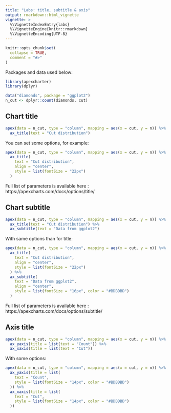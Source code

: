 ```yaml
---
title: "Labs: title, subtitle & axis"
output: rmarkdown::html_vignette
vignette: >
  %\VignetteIndexEntry{labs}
  %\VignetteEngine{knitr::rmarkdown}
  %\VignetteEncoding{UTF-8}
---
```


```r
knitr::opts_chunk$set(
  collapse = TRUE,
  comment = "#>"
)
```


Packages and data used below:

```r
library(apexcharter)
library(dplyr)

data("diamonds", package = "ggplot2")
n_cut <- dplyr::count(diamonds, cut)
```


## Chart title

```r
apex(data = n_cut, type = "column", mapping = aes(x = cut, y = n)) %>% 
  ax_title(text = "Cut distribution")
```

You can set some options, for example:

```r
apex(data = n_cut, type = "column", mapping = aes(x = cut, y = n)) %>% 
  ax_title(
    text = "Cut distribution", 
    align = "center",
    style = list(fontSize = "22px")
  )
```


Full list of parameters is available here : https://apexcharts.com/docs/options/title/


## Chart subtitle

```r
apex(data = n_cut, type = "column", mapping = aes(x = cut, y = n)) %>% 
  ax_title(text = "Cut distribution") %>% 
  ax_subtitle(text = "Data from ggplot2")
```

With same options than for title:

```r
apex(data = n_cut, type = "column", mapping = aes(x = cut, y = n)) %>% 
  ax_title(
    text = "Cut distribution", 
    align = "center",
    style = list(fontSize = "22px")
  ) %>% 
  ax_subtitle(
    text = "Data from ggplot2", 
    align = "center",
    style = list(fontSize = "16px", color = "#BDBDBD")
  )
```

Full list of parameters is available here : https://apexcharts.com/docs/options/subtitle/


## Axis title

```r
apex(data = n_cut, type = "column", mapping = aes(x = cut, y = n)) %>% 
  ax_yaxis(title = list(text = "Count")) %>% 
  ax_xaxis(title = list(text = "Cut"))
```

With some options:

```r
apex(data = n_cut, type = "column", mapping = aes(x = cut, y = n)) %>% 
  ax_yaxis(title = list(
    text = "Count",
    style = list(fontSize = "14px", color = "#BDBDBD")
  )) %>% 
  ax_xaxis(title = list(
    text = "Cut", 
    style = list(fontSize = "14px", color = "#BDBDBD")
  ))
```




